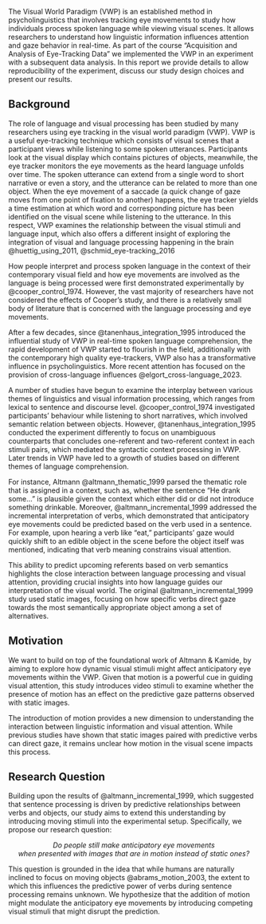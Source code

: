 The Visual World Paradigm (VWP) is an established method in psycholinguistics that involves tracking eye movements to study how individuals process spoken language while viewing visual scenes. It allows researchers to understand how linguistic information influences attention and gaze behavior in real-time. As part of the course "Acquisition and Analysis of Eye-Tracking Data" we implemented the VWP in an experiment with a subsequent data analysis. In this report we provide details to allow reproducibility of the experiment, discuss our study design choices and present our results.

## Background
The role of language and visual processing has been studied by many researchers using eye tracking in the visual world paradigm (VWP). VWP is a useful eye-tracking technique which consists of visual scenes that a participant views while listening to some spoken utterances. Participants look at the visual display which contains pictures of objects, meanwhile, the eye tracker monitors the eye movements as the heard language unfolds over time. The spoken utterance can extend from a single word to short narrative or even a story, and the utterance can be related to more than one object. When the eye movement of a saccade (a quick change of gaze moves from one point of fixation to another) happens, the eye tracker yields a time estimation at which word and corresponding picture has been identified on the visual scene while listening to the utterance. In this respect, VWP examines the relationship between the visual stimuli and language input, which also offers a different insight of exploring the integration of visual and language processing happening in the brain @huettig_using_2011, @schmid_eye-tracking_2016

How people interpret and process spoken language in the context of their contemporary visual field and how eye movements are involved as the language is being processed were first demonstrated experimentally by @cooper_control_1974. However, the vast majority of researchers have not considered the effects of Cooper’s study, and there is a relatively small body of literature that is concerned with the language processing and eye movements. 

After a few decades, since @tanenhaus_integration_1995 introduced the influential study of VWP in real-time spoken language comprehension, the rapid development of VWP started to flourish in the field, additionally with the contemporary high quality eye-trackers, VWP also has a transformative influence in psycholinguistics. More recent attention has focused on the provision of cross-language influences @elgort_cross-language_2023.


A number of studies have begun to examine the interplay between various themes of linguistics and visual information processing, which ranges from lexical to sentence and discourse level. @cooper_control_1974 investigated participants' behaviour while listening to short narratives, which involved semantic relation between objects. However, @tanenhaus_integration_1995 conducted the experiment differently to focus on unambiguous counterparts that concludes one-referent and two-referent context in each stimuli pairs, which mediated the syntactic context processing in VWP. Later trends in VWP have led to a growth of studies based on different themes of language comprehension. 

For instance, Altmann @altmann_thematic_1999 parsed the thematic role that is assigned in a context,  such as, whether the sentence “He drank some…” is plausible given the context which either did or did not introduce something drinkable. Moreover, @altmann_incremental_1999 addressed the incremental interpretation of verbs, which demonstrated that anticipatory eye movements could be predicted based on the verb used in a sentence. For example, upon hearing a verb like "eat," participants' gaze would quickly shift to an edible object in the scene before the object itself was mentioned, indicating that verb meaning constrains visual attention.

This ability to predict upcoming referents based on verb semantics highlights the close interaction between language processing and visual attention, providing crucial insights into how language guides our interpretation of the visual world. The original @altmann_incremental_1999 study used static images, focusing on how specific verbs direct gaze towards the most semantically appropriate object among a set of alternatives.

## Motivation

We want to build on top of the foundational work of Altmann & Kamide, by aiming to explore how dynamic visual stimuli might affect anticipatory eye movements within the VWP. Given that motion is a powerful cue in guiding visual attention, this study introduces video stimuli to examine whether the presence of motion has an effect on the predictive gaze patterns observed with static images.

The introduction of motion provides a new dimension to understanding the interaction between linguistic information and visual attention. While previous studies have shown that static images paired with predictive verbs can direct gaze, it remains unclear how motion in the visual scene impacts this process. 

## Research Question
Building upon the results of @altmann_incremental_1999, which suggested that sentence processing is driven by predictive relationships between verbs and objects, our study aims to extend this understanding by introducing moving stimuli into the experimental setup. Specifically, we propose our research question:


<p style="text-align: center;">*Do people still make anticipatory eye movements <br> when presented with images that are in motion instead of static ones?*</p>
This question is grounded in the idea that while humans are naturally inclined to focus on moving objects @abrams_motion_2003, the extent to which this influences the predictive power of verbs during sentence processing remains unknown. We hypothesize that the addition of motion might modulate the anticipatory eye movements by introducing competing visual stimuli that might disrupt the prediction.
